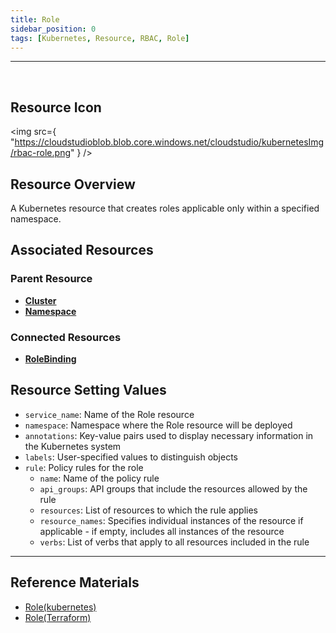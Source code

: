 ```yaml
---
title: Role
sidebar_position: 0
tags: [Kubernetes, Resource, RBAC, Role]
---
```



<hr />
<br />


## Resource Icon

<img
    src={
        "https://cloudstudioblob.blob.core.windows.net/cloudstudio/kubernetesImg/rbac-role.png"
    }
/>

## Resource Overview

A Kubernetes resource that creates roles applicable only within a specified namespace.

## Associated Resources

### Parent Resource

-   [**Cluster**](https://docs.cstudio.app/en/docs/resource/kubernetes/Base/Cluster)
-   [**Namespace**](https://docs.cstudio.app/en/docs/resource/kubernetes/Core/Namespace)


### Connected Resources

-   [**RoleBinding**](https://docs.cstudio.app/en/docs/resource/kubernetes/Rbac/RoleBinding)



## Resource Setting Values

-   `service_name`: Name of the Role resource
-   `namespace`: Namespace where the Role resource will be deployed
-   `annotations`: Key-value pairs used to display necessary information in the Kubernetes system
-   `labels`: User-specified values to distinguish objects
-   `rule`: Policy rules for the role
    -   `name`: Name of the policy rule
    -   `api_groups`: API groups that include the resources allowed by the rule
    -   `resources`: List of resources to which the rule applies
    -   `resource_names`: Specifies individual instances of the resource if applicable - if empty, includes all instances of the resource
    -   `verbs`: List of verbs that apply to all resources included in the rule

---

## Reference Materials

-   [Role(kubernetes)](https://kubernetes.io/en/docs/reference/access-authn-authz/rbac/#role-and-clusterrole)
-   [Role(Terraform)](https://registry.terraform.io/providers/hashicorp/kubernetes/latest/en/docs/resources/role)
